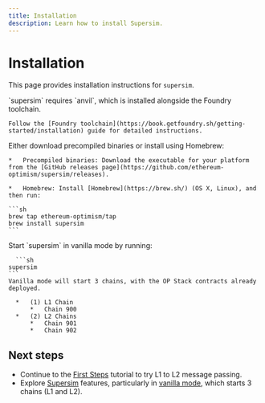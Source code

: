 ```yaml
---
title: Installation
description: Learn how to install Supersim.
---
```





# Installation

This page provides installation instructions for `supersim`.

<Steps>
  <Step title="Prerequisites: `foundry`">
  `supersim` requires `anvil`, which is installed alongside the Foundry toolchain.
  
    Follow the [Foundry toolchain](https://book.getfoundry.sh/getting-started/installation) guide for detailed instructions.
  </Step>

  <Step title="Install `supersim`">
  Either download precompiled binaries or install using Homebrew:
  
    *   Precompiled binaries: Download the executable for your platform from the [GitHub releases page](https://github.com/ethereum-optimism/supersim/releases).
  
    *   Homebrew: Install [Homebrew](https://brew.sh/) (OS X, Linux), and then run:
  
    ```sh
    brew tap ethereum-optimism/tap
    brew install supersim
    ```
  </Step>

  <Step title="Start `supersim` in vanilla mode">
  Start `supersim` in vanilla mode by running:
  
      ```sh
    supersim
    ```
    Vanilla mode will start 3 chains, with the OP Stack contracts already deployed.
    
      *   (1) L1 Chain
          *   Chain 900
      *   (2) L2 Chains
          *   Chain 901
          *   Chain 902
  </Step>
</Steps>

## Next steps

*   Continue to the [First Steps](first-steps) tutorial to try L1 to L2 message passing.
*   Explore [Supersim](/app-developers/tutorials/supersim) features, particularly in [vanilla mode](/app-developers/tutorials/supersim/reference/vanilla), which starts 3 chains (L1 and L2).
